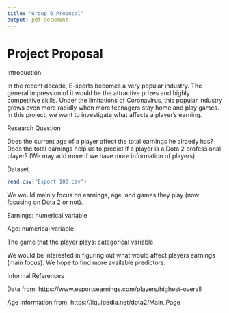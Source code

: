 ```yaml
---
title: "Group 6 Proposal"
output: pdf_document
---
```


# Project Proposal

Introduction


In the recent decade, E-sports becomes a very popular industry. The general impression of it would be the attractive prizes and highly competitive skills. Under the limitations of Coronavirus, this popular industry grows even more rapidly when more teenagers stay home and play games. In this project, we want to investigate what affects a player's earning.


Research Question


Does the current age of a player affect the total earnings he alraedy has? Does the total earnings help us to predict if a player is a Dota 2 professional player?
(We may add more if we have more information of players)


Dataset


```r
read.csv("Esport 100.csv")
```

We would mainly focus on earnings, age, and games they play (now focusing on Dota 2 or not).

Earnings: numerical variable

Age: numerical variable

The game that the player plays: categorical variable

We would be interested in figuring out what would affect players earnings (main focus). We hope to find more available predictors.



Informal References

Data from: https://www.esportsearnings.com/players/highest-overall

Age information from: https://liquipedia.net/dota2/Main_Page
